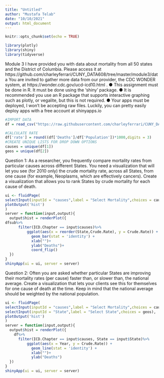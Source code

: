 ```yaml
---
title: "Untitled"
author: "Mustafa Telab"
date: "10/10/2021"
output: html_document
---
```


```r
knitr::opts_chunk$set(echo = TRUE)
```

```r
library(plotly)
library(shiny)
library(tidyverse)
```


Module 3
I have provided you with data about mortality from all 50 states and the District of Columbia.
Please access it at
https://github.com/charleyferrari/CUNY_DATA608/tree/master/module3/data You are
invited to gather more data from our provider, the CDC WONDER system, at
https://wonder.cdc.gov/ucd-icd10.html .
● This assignment must be done in R. It must be done using the ‘shiny’ package.
● It is recommended you use an R package that supports interactive graphing such as
plotly, or vegalite, but this is not required.
● Your apps must be deployed, I won’t be accepting raw files. Luckily, you can pretty
easily deploy apps with a free account at shinyapps.io

```r
#IMPORT DATA
df = read_csv("https://raw.githubusercontent.com/charleyferrari/CUNY_DATA_608/master/module3/data/cleaned-cdc-mortality-1999-2010-2.csv")

```

```r
#CALCULATE RATE
df['rate'] = round((df['Deaths']/df['Population'])*1000,digits = 3)
#CREATE UNIQUE LISTS FOR DROP DOWN OPTIONS
causes = unique(df[1])
geos = unique(df[2])
```

Question 1:
As a researcher, you frequently compare mortality rates from particular causes across
different States. You need a visualization that will let you see (for 2010 only) the crude
mortality rate, across all States, from one cause (for example, Neoplasms, which are
effectively cancers). Create a visualization that allows you to rank States by crude mortality
for each cause of death.

```r
ui <- fluidPage(
selectInput(inputId = "causes",label = "Select Mortality",choices = causes ),
plotOutput('hist')
)
server = function(input,output){
  output$hist = renderPlot({
dfsub%>%
      filter(ICD.Chapter == input$causes)%>%
          ggplot(aes(x = reorder(State,Crude.Rate), y = Crude.Rate)) + 
            geom_bar(stat = 'identity') +
            xlab("")+
            ylab("Deaths")+
            coord_flip() 
  })
}
shinyApp(ui = ui, server = server)
```

Question 2:
Often you are asked whether particular States are improving their mortality rates (per cause)
faster than, or slower than, the national average. Create a visualization that lets your clients
see this for themselves for one cause of death at the time. Keep in mind that the national
average should be weighted by the national population.

```r
ui <- fluidPage(
selectInput(inputId = "causes",label = "Select Mortality",choices = causes ),
selectInput(inputId = "State",label = "Select State",choices = geos),
plotOutput('hist')
)
server = function(input,output){
  output$hist = renderPlot({
    df%>%
      filter(ICD.Chapter == input$causes, State == input$State)%>%
          ggplot(aes(x = Year, y = Crude.Rate)) + 
            geom_line(stat = 'identity') +
            xlab("")+
            ylab("Deaths")
  })
}
shinyApp(ui = ui, server = server)
```


